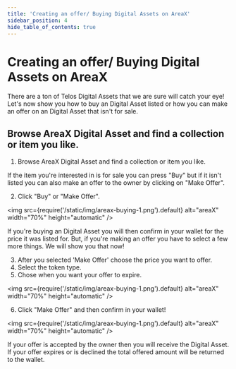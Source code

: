 ---
title: 'Creating an offer/ Buying Digital Assets on AreaX'
sidebar_position: 4
hide_table_of_contents: true
---

# Creating an offer/ Buying Digital Assets on AreaX

There are a ton of Telos Digital Assets that we are sure will catch your eye! Let's now show you how to buy an Digital Asset listed or how you can make an offer on an Digital Asset that isn't for sale.

## Browse AreaX Digital Asset and find a collection or item you like.

1. Browse AreaX Digital Asset and find a collection or item you like.

If the item you're interested in is for sale you can press "Buy" but if it isn't listed you can also make an offer to the owner by clicking on "Make Offer".

2. Click "Buy" or "Make Offer".

<img
  src={require('/static/img/areax-buying-1.png').default}
  alt="areaX"
  width="70%"
  height="automatic"
/>

If you&#39;re buying an Digital Asset you will then confirm in your wallet for the price it was listed for. But, if you&#39;re making an offer you have to select a few more things. We will show you that now!

3. After you selected &#39;Make Offer&#39; choose the price you want to offer.
4. Select the token type.
5. Chose when you want your offer to expire.

<img
  src={require('/static/img/areax-buying-1.png').default}
  alt="areaX"
  width="70%"
  height="automatic"
/>

6. Click "Make Offer" and then confirm in your wallet!

<img
  src={require('/static/img/areax-buying-1.png').default}
  alt="areaX"
  width="70%"
  height="automatic"
/>

If your offer is accepted by the owner then you will receive the Digital Asset. If your offer expires or is declined the total offered amount will be returned to the wallet. 
